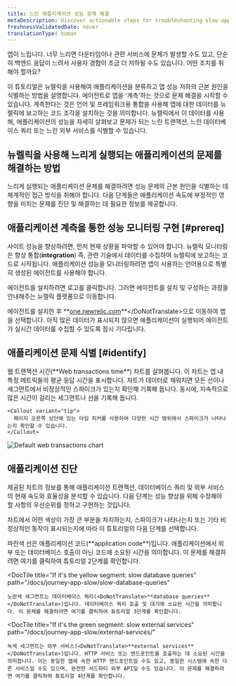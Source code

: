 ```yaml
---
title: 느린 애플리케이션 성능 문제 해결
metaDescription: Discover actionable steps for troubleshooting slow application performance to identify and resolve issues for a smoother user experience.
freshnessValidatedDate: never
translationType: human
---
```



앱이 느립니다. 너무 느리면 다운타임이나 관련 서비스에 문제가 발생할 수도 있고, 단순히 백엔드 응답이 느려서 사용자 경험이 조금 더 저하될 수도 있습니다. 어떤 조치를 취해야 할까요?

이 튜토리얼은 뉴렐릭을 사용해여 애플리케이션을 분류하고 앱 성능 저하의 근본 원인을 식별하는 방법을 설명합니다. 에이전트로 앱을 '계측'하는 것으로 문제 해결을 시작할 수 있습니다. 계측한다는 것은 언어 및 프레임워크용 통합을 사용해 앱에 대한 데이터를 뉴렐릭에 보고하는 코드 조각을 설치하는 것을 의미합니다. 뉴렐릭에서 이 데이터를 사용해, 애플리케이션의 성능을 자세히 살펴보고 문제가 되는 느린 트랜잭션, 느린 데이터베이스 쿼리 또는 느린 외부 서비스를 식별할 수 있습니다.

## 뉴렐릭을 사용해 느리게 실행되는 애플리케이션의 문제를 해결하는 방법

느리게 실행되는 애플리케이션 문제를 해결하려면 성능 문제의 근본 원인을 식별하는 데 체계적인 접근 방식을 취해야 합니다. 다음 단계들은 애플리케이션 속도에 부정적인 영향을 미치는 문제를 진단 및 해결하는 데 필요한 정보를 제공합니다.

## 애플리케이션 계측을 통한 성능 모니터링 구현 [#prereq]

사이트 성능을 향상하려면, 먼저 현재 상황을 파악할 수 있어야 합니다. 뉴렐릭 모니터링은 항상 통합(<DoNotTranslate>**integration**</DoNotTranslate>) 즉, 관련 기술에서 데이터를 수집하여 뉴렐릭에 보고하는 코드로 시작됩니다. 애플리케이션 성능을 모니터링하려면 앱이 사용하는 언어용으로 특별히 생성된 에이전트를 사용해야 합니다.

에이전트를 설치하려면 로고를 클릭합니다. 그러면 에이전트를 설치 및 구성하는 과정을 안내해주는 뉴렐릭 플랫폼으로 이동합니다.

<TechTileGrid>
  <TechTile
    name="Go agent"
    icon="logo-go"
    to="https://one.newrelic.com/nr1-core?state=985d4005-ba90-a8c7-1da1-2af34539b03b"
  />

  <TechTile
    name="Java agent"
    icon="logo-java"
    to="https://one.newrelic.com/nr1-core?state=80d18bcb-4919-1fcb-2b77-9406838eb916"
  />

  <TechTile
    name=".NET agent"
    icon="logo-dotnet"
    to="https://one.newrelic.com/nr1-core?state=30e93090-6dfa-6b70-8e75-472f54414355"
  />

  <TechTile
    name="Node.js agent"
    icon="logo-nodejs"
    to="https://one.newrelic.com/marketplace/install-data-source?state=be2e62fa-cc3b-c428-27c4-8d662c9e80a1"
  />

  <TechTile
    name="PHP agent"
    icon="logo-php"
    to="https://one.newrelic.com/nr1-core?state=aa633b41-72d4-009c-3abf-55dcf64894fe"
  />

  <TechTile
    name="Python agent"
    icon="logo-python"
    to="https://one.newrelic.com/nr1-core?state=20fda75b-58fb-a92a-f9e1-7b052035c6e8"
  />

  <TechTile
    name="Ruby agent"
    icon="logo-ruby"
    to="https://one.newrelic.com/nr1-core?state=d69143ab-605c-579b-25bf-cc6e5fee5b80"
  />
</TechTileGrid>

에이전트를 설치한 후 <DoNotTranslate>**[one.newrelic.com](https://one.newrelic.com/nr1-core?filters=(domain%3D'APM'ANDtype%3D'APPLICATION'))**</DoNotTranslate>으로 이동하여 앱을 선택합니다. 아직 많은 데이터가 표시되지 않으면 애플리케이션이 실행되어 에이전트가 실시간 데이터를 수집할 수 있도록 잠시 기다립니다.

## 애플리케이션 문제 식별 [#identify]

<SideBySide>
  <Side>
    웹 트랜잭션 시간(<DoNotTranslate>**Web transactions time**</DoNotTranslate>) 차트를 살펴봅니다. 이 차트는 앱 내 특정 메트릭들의 평균 응답 시간을 표시합니다. 차트가 데이터로 채워지면 모든 선이나 세그먼트에서 비정상적인 스파이크가 있는지 확인해 기록해 둡니다. 동시에, 지속적으로 많은 시간이 걸리는 세그먼트나 선을 기록해 둡니다.

    <Callout variant="tip">
      페이지 오른쪽 상단에 있는 타임 피커를 사용하여 다양한 시간 범위에서 스파이크가 나타나는지 확인할 수 있습니다.
    </Callout>
  </Side>

  <Side>
    <img
      title="Default web transactions chart"
      alt="Default web transactions chart"
      src={journeyWebTrans}
    />
  </Side>
</SideBySide>

## 애플리케이션 진단

제공된 차트의 정보를 통해 애플리케이션 트랜잭션, 데이터베이스 쿼리 및 외부 서비스의 현재 속도와 효율성을 분석할 수 있습니다. 다음 단계는 성능 향상을 위해 수정해야 할 사항의 우선순위를 정하고 구현하는 것입니다.

차트에서 어떤 색상이 가장 큰 부분을 차지하는지, 스파이크가 나타나는지 또는 기타 비정상적인 동작이 표시되는지에 따라 이 튜토리얼의 다음 단계를 선택합니다.

<DocTiles>
  <DocTile
    title="If it's the blue line: slow application traces"
    path="/docs/journey-app-slow/problematic-transactions"
  >
    파란색 선은 애플리케이션 코드(<DoNotTranslate>**application code**</DoNotTranslate>)입니다. 애플리케이션에서 외부 또는 데이터베이스 호출이 아닌 코드에 소요된 시간을 의미합니다. 이 문제를 해결하려면 여기를 클릭하여 튜토리얼 2단계를 확인합니다.
  </DocTile>

  <DocTile
    title="If it's the yellow segment: slow database queries"
    path="/docs/journey-app-slow/slow-database-queries"
  >
    노란색 세그먼트는 데이터베이스 쿼리(<DoNotTranslate>**database queries**</DoNotTranslate>)입니다. 데이터베이스 쿼리 호출 및 대기에 소요된 시간을 의미합니다. 이 문제를 해결하려면 여기를 클릭하여 튜토리얼 3단계를 확인합니다.
  </DocTile>

  <DocTile
    title="If it's the green segment: slow external services"
    path="/docs/journey-app-slow/external-services/"
  >
    녹색 세그먼트는 외부 서비스(<DoNotTranslate>**external services**</DoNotTranslate>)입니다. HTTP 서비스 또는 엔드포인트를 호출하는 데 소요된 시간을 의미합니다. 이는 동일한 앱에 속한 HTTP 엔드포인트일 수도 있고, 동일한 시스템에 속한 다른 서비스일 수도 있으며, 완전한 서드파티 외부 API일 수도 있습니다. 이 문제를 해결하려면 여기를 클릭하여 튜토리얼 4단계를 확인합니다.
  </DocTile>
</DocTiles>